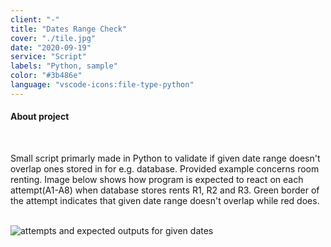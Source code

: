```yaml
---
client: "-"
title: "Dates Range Check"
cover: "./tile.jpg"
date: "2020-09-19"
service: "Script"
labels: "Python, sample"
color: "#3b486e"
language: "vscode-icons:file-type-python"
---
```



<h4>About project</h4>

<br/>

Small script primarly made in Python to validate if given date range doesn't overlap ones stored in for e.g. database. Provided example concerns room renting. Image below shows how program is expected to react on each attempt(A1-A8) when database stores rents R1, R2 and R3. Green border of the attempt indicates that given date range doesn't overlap while red does.

<br/>

<img src="https://raw.githubusercontent.com/trolit/dates-range-check-example/master/drs-graphic.png" alt="attempts and expected outputs for given dates"/>

<Arrow/>

<GitHubButton url="https://github.com/trolit/dates-range-check-example#readme"/>